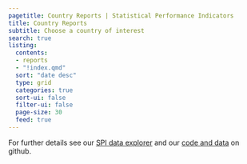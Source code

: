 ```yaml
---
pagetitle: Country Reports | Statistical Performance Indicators
title: Country Reports
subtitle: Choose a country of interest
search: true  
listing:
  contents: 
  - reports
  - "!index.qmd"
  sort: "date desc"
  type: grid
  categories: true
  sort-ui: false
  filter-ui: false
  page-size: 30
  feed: true
---
```

For further details see our [SPI data explorer](https://datanalytics.worldbank.org/SPI/) and our [code and data](https://github.com/worldbank/SPI) on github. 